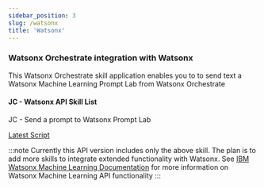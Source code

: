 ```yaml
---
sidebar_position: 3
slug: /watsonx
title: 'Watsonx'
---
```

### Watsonx Orchestrate integration with Watsonx

This Watsonx Orchestrate skill application enables you to to send text a Watsonx Machine Learning Prompt Lab from Watsonx Orchestrate

#### JC - Watsonx API Skill List
JC - Send a prompt to Watsonx Prompt Lab

[Latest Script](https://github.com/ibm-client-engineering/solution-wxo/blob/main/assets/watsonxai/scripts/JC%20-%20Watsonx%20Orchestrate%20Watsonx%20API.yml)

:::note
Currently this API version includes only the above skill. The plan is to add more skills to integrate extended functionality with Watsonx. See [IBM Watsonx Machine Learning Documentation](https://cloud.ibm.com/apidocs/machine-learning) for more information on Watsonx Machine Learning API functionality
:::